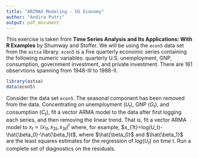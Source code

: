 ---
title: "ARIMAX Modeling - US Economy"
author: "Andira Putri"
output: pdf_document
---

This exercise is taken from **Time Series Analysis and Its Applications: With R Examples** by Shumway and Stoffer. We will be using the `econ5` data set from the `astsa` library. `econ5` is a five quarterly economic series containing the following numeric variables: quarterly U.S. unemployment, GNP, consumption, government investment, and private investment. There are 161 observtions spanning from 1948-III to 1988-II.

```{r}
library(astsa)
data(econ5)
```

Consider the data set `econ5`. The seasonal component has been removed from the data. Concentrating on unemployment $(U_t)$, GNP $(G_t)$, and consumption $(C_t)$, fit a vector ARMA model to the data after first logging each series, and then removing the linear trend. That is, fit a vector ARMA model to $x_t=(x_{1t},x_{2t},x_{3t})^t$ where, for example, $x_{1t}=log(U_t)-\hat{\beta_0}-\hat{\beta_1}t$, where $\hat{\beta_0}$ and $\hat{\beta_1}$ are the least squares estimates for the regression of $log(U_t)$ on time t. Run a complete set of diagnostics on the residuals.